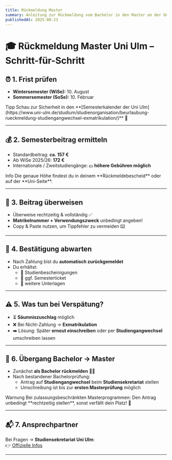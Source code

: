 ```yaml
---
title: Rückmeldung Master
summary: Anleitung zur Rückmeldung vom Bachelor in den Master an der Uni Ulm.
publishedAt: 2025-08-23
---
```


# 🎓 Rückmeldung Master Uni Ulm – Schritt-für-Schritt

## ⏰ 1. Frist prüfen

- **Wintersemester (WiSe):** 10. August
- **Sommersemester (SoSe):** 10. Februar

<Alert variant="success">
  <AlertTitle>Tipp</AlertTitle>
  <AlertDescription>
    Schau zur Sicherheit in den **[Semesterkalender der Uni
    Ulm](https://www.uni-ulm.de/studium/studienorganisation/beurlaubung-rueckmeldung-studiengangwechsel-exmatrikulation/)**
    📅
  </AlertDescription>
</Alert>

---

## 💰 2. Semesterbeitrag ermitteln

- Standardbeitrag: **ca. 157 €**
- Ab WiSe 2025/26: **172 €**
- Internationale / Zweitstudiengänge: 💵 **höhere Gebühren möglich**

<Alert variant="info">
  <AlertTitle>Info</AlertTitle>
  <AlertDescription>
    Die genaue Höhe findest du in deinem **Rückmeldebescheid** oder auf der
    **Uni-Seite**.
  </AlertDescription>
</Alert>

---

## 🏦 3. Beitrag überweisen

- Überweise rechtzeitig & vollständig ✅
- **Matrikelnummer + Verwendungszweck** unbedingt angeben!
- Copy & Paste nutzen, um Tippfehler zu vermeiden ⌨️

---

## 📄 4. Bestätigung abwarten

- Nach Zahlung bist du **automatisch zurückgemeldet**
- Du erhältst:
  - 📑 Studienbescheinigungen
  - 🚋 ggf. Semesterticket
  - 📨 weitere Unterlagen

---

## ⚠️ 5. Was tun bei Verspätung?

- ⏳ **Säumniszuschlag** möglich
- ❌ Bei Nicht-Zahlung → **Exmatrikulation**
- ➡️ Lösung: Später **erneut einschreiben** oder per **Studiengangwechsel** umschreiben lassen

---

## 🔄 6. Übergang Bachelor → Master

- Zunächst **als Bachelor rückmelden** 👩‍🎓
- Nach bestandener Bachelorprüfung:
  - Antrag auf **Studiengangwechsel** beim **Studiensekretariat** stellen
  - Umschreibung ist bis zur **ersten Masterprüfung** möglich

<Alert variant="warning">
  <AlertTitle>Warnung</AlertTitle>
  <AlertDescription>
    Bei zulassungsbeschränkten Masterprogrammen: Den Antrag unbedingt
    **rechtzeitig stellen**, sonst verfällt dein Platz! 🚨
  </AlertDescription>
</Alert>

---

## 📬 7. Ansprechpartner

Bei Fragen → **Studiensekretariat Uni Ulm**:  
👉 [Offizielle Infos](https://www.uni-ulm.de/studium/studienorganisation/beurlaubung-rueckmeldung-studiengangwechsel-exmatrikulation/)

---
